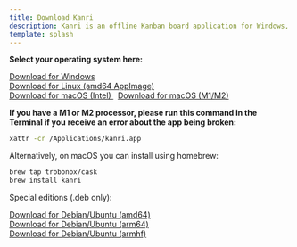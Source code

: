 ```yaml
---
title: Download Kanri
description: Kanri is an offline Kanban board application for Windows, macOS and Linux, built with simplicity and user experience in mind.
template: splash
---
```


**Select your operating system here:**

<a href="https://github.com/trobonox/kanri/releases/download/app-v0.5.0/kanri_0.5.0_x64_en-US.msi"> Download for Windows </a>
<br/>
<a href="https://github.com/trobonox/kanri/releases/download/app-v0.5.0/kanri_0.5.0_amd64.AppImage"> Download for Linux (amd64 AppImage) </a>
<br/>
<a href="https://github.com/trobonox/kanri/releases/download/app-v0.5.0/kanri_0.5.0_x64.dmg"> Download for macOS (Intel) </a>
&nbsp;
<a href="https://github.com/trobonox/kanri/releases/download/app-v0.5.0/kanri_0.5.0_aarch64.dmg"> Download for macOS (M1/M2) </a>

**If you have a M1 or M2 processor, please run this command in the Terminal if you receive an error about the app being broken:**
```bash
xattr -cr /Applications/kanri.app
```

Alternatively, on macOS you can install using homebrew:
```bash
brew tap trobonox/cask
brew install kanri
```


Special editions (.deb only):

<a href="https://github.com/trobonox/kanri/releases/download/app-v0.5.0/kanri_0.5.0_amd64.deb"> Download for Debian/Ubuntu (amd64) </a>
<br/>
<a href="https://github.com/trobonox/kanri/releases/download/app-v0.5.0/kanri_0.5.0_arm64.deb"> Download for Debian/Ubuntu (arm64) </a>
<br/>
<a href="https://github.com/trobonox/kanri/releases/download/app-v0.5.0/kanri_0.5.0_armhf.deb"> Download for Debian/Ubuntu (armhf) </a>
